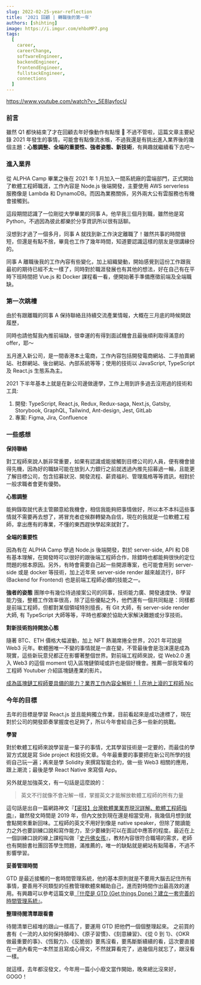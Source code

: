 ```yaml
---
slug: 2022-02-25-year-reflection
title: '2021 回顧 | 轉職後的第一年'
authors: [shihting]
image: https://i.imgur.com/ehboMP7.png
tags:
  [
    career,
    careerChange,
    softwareEngineer,
    backendEngineer,
    frontendEngineer,
    fullstackEngineer,
    connections
  ]
---
```


<!-- ![1_lTypOu1OnJAp2ysX-3xD1g](https://i.imgur.com/ehboMP7.png) -->

https://www.youtube.com/watch?v=_5E8layfocU

### 前言

雖然 Q1 都快結束了才在回顧去年好像動作有點慢 🤣 不過不管啦，這篇文章主要紀錄 2021 年發生的事情，可能會有點像流水帳，不過我還是有挑出進入業界後的幾個主題：**心態調整、全端的重要性、強者姿態、新技術**，有興趣就繼續看下去吧～

### 進入業界

從 ALPHA Camp 畢業之後在 2021 年 1 月加入一間系統廠的雲端部門，正式開始了軟體工程師職涯，工作內容是 Node.js 後端開發，主要使用 AWS serverless 服務像是 Lambda 和 DynamoDB。而因為業務關係，另外兩大公有雲服務也有機會接觸到。

這段期間認識了一位剛從大學畢業的同事 A，他早我三個月到職，雖然他是寫 Python，不過因為彼此都樂於分享資訊所以很有話聊。

沒想到才過了一個多月，同事 A 就找到新工作決定離職了！雖然共事的時間很短，但還是有點不捨，畢竟也工作了幾年時間，知道要認識這樣的朋友是很講緣份的。

同事 A 離職後我的工作內容有些變化，加上組織變動，開始感覺到這份工作跟我最初的期待已經不太一樣了，同時對於職涯發展也有其他的想法，好在自己有在平時下班時間把 Vue.js 和 Docker 課程看一看，便開始著手準備應徵前端及全端職缺。

### 第一次跳槽

由於有跟離職的同事 A 保持聯絡且持續交流產業情報，大概在三月底的時候開啟履歷，

<!--truncate-->

同時也請他幫我內推前端缺，很幸運的有得到面試機會且最後順利取得滿意的 offer，耶～

五月進入新公司，是一間香港本土電商，工作內容包括開發電商網站、二手拍賣網站、社群網站、後台網站、內部系統等等；使用的技術以 JavaScript, TypeScript 及 React.js 生態系為主。

2021 下半年基本上就是在新公司邊做邊學，工作上用到許多過去沒用過的技術和工具:

1. 開發: TypeScript, React.js, Redux, Redux-saga, Next.js, Gatsby, Storybook, GraphQL, Tailwind, Ant-design, Jest, GitLab
2. 專案: Figma, Jira, Confluence

### 一些感想

**保持聯絡**

對工程師來說人脈非常重要，如果有認識或能接觸到目標公司的人員，便有機會搶得先機，因為好的職缺可能在放到人力銀行之前就透過內推先招募過一輪，且能更了解目標公司，包含招募狀況、開發流程、薪資福利、管理風格等等資訊，相對於一般求職者會更有優勢。

**心態調整**

能夠錄取就代表主管願意給我機會，相信我能夠把事情做好，所以本不本科這些事情就不需要再去想了，將冒充者症候群轉變為自信，現在的我就是一位軟體工程師，拿出應有的專業，不懂的東西趕快學起來就對了。

**全端的重要性**

因為有在 ALPHA Camp 學過 Node.js 後端開發，對於 server-side, API 和 DB 有基本理解，在開發時可以很好的跟後端工程師合作，除錯時也都能夠很快的定位問題的根本原因。另外，有時會需要自己起一些開源專案，也可能會用到 server-side 或是 docker 等技術，加上近年來 server-side render 越來越流行，BFF (Backend for Frontend) 也是前端工程師必備的技能之一。

**強者的姿態**
團隊中有幾位待過接案公司的同事，技術能力廣、開發速度快、學習能力強，整體工作效率很高，除了這些優點之外，他們還有一個共同點是：同樣都是前端工程師，但都對某個領域特別擅長，有 Git 大師，有 server-side render 大師, 有 TypeScript 大師等等，平時也都樂於協助大家解決難題或分享技術。

**對新技術抱持開放心態**

隨著 BTC、ETH 價格大幅波動，加上 NFT 熱潮席捲全世界，2021 年可說是 Web3 元年。軟體圈唯一不變的事情就是一直在變，不管最後會是泡沫還是成為現實，這些新玩意兒都正在影響著整個世界。對前端工程師來說，從 Web2.0 進入 Web3 的這個 moment 切入區塊鏈領域或許也是個好機會。推薦一部我常看的工程師 Youtuber 介紹區塊鏈產業的影片。

[成為區塊鏈工程師要具備的能力？業界工作內容全解析！ | 在地上滾的工程師 Nic](https://www.youtube.com/watch?v=6_JXD05Z5Xw)

### 今年的目標

去年的目標是學習 React.js 並且能夠獨立作業，目前看起來是成功達標了，現在對於公司的開發節奏掌握度也足夠了，所以今年會給自己多一些新的挑戰。

**學習**

對於軟體工程師來說學習是一輩子的事情，尤其學習技術是一定要的，而最佳的學習方式就是寫 Side project 和技術文章。今年最重要的事要把在新公司所學的技術自己玩一遍；再來是學 Solidity 來撰寫智能合約，做一些 Web3 相關的應用，跟上潮流；最後是學 React Native 來寫個 App。

另外就是加強英文，有一句話是這麼說的：

> 英文不行就像不會卍解一樣，掌握英文才能解放軟體工程師的所有力量

這句話是出自一篇網路神文『[【密技】台灣軟體業業界現況詳解、軟體工程師指南](https://m.gamer.com.tw/forum/C.php?bsn=60076&page=&snA=5444020&last=)』，雖然發文時間是 2019 年，但內文放到現在還是相當受用，我幾個月想到就會點開來重新回味。工程師的英文不用好到像是 native speaker，但除了閱讀能力之外也要訓練口說和寫作能力，至少要練到可以在面試中應答的程度。最近在上一個訓練口說的線上課程叫做『[史丹佛女孩](https://www.stanfordgirl.online/?m=Homepage&c=Index&a=index)』，教材內容很符合職場的需求，老師也有開臉書社團回答學生問題，滿推薦的，唯一的缺點就是網站有點陽春，不過不影響學習。

**妥善管理時間**

GTD 是最近接觸的一套時間管理系統，他的基本原則就是不要用大腦去記住所有事情，要善用不同類型的任務管理軟體來輔助自己，進而對時間作出最高效的運用。有興趣可以參考這篇文章[『什麼是 GTD (Get things Done)？建立一套完善的時間管理系統』](https://medium.com/pm的生產力工具箱/什麼是-gtd-get-things-done-1e266f71244a)。

**整理待閱清單跟看書**

待閱清單已經堆的跟山一樣高了，要運用 GTD 把他們一個個整理起來。
之前買的書有《一流的人如何保持顛峰》、《原子習慣》、《刻意練習》、《從 0 到 1》、《OKR 做最重要的事》、《恆毅力》、《反脆弱》要馬沒看，要馬斷斷續續的看，這次要直接在一週內看完一本然並且寫成心得文，不然就算看完了，過幾個月就忘了，跟沒看一樣。

就這樣，去年都沒發文，今年用一篇小小廢文當作開始，晚來總比沒來好，GOGO！
